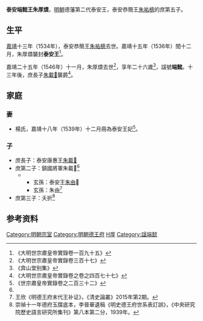 '''泰安端懿王朱厚燌'''{{BD|1521年||1546年|catIdx=Z朱}}，[[明朝|明朝]]德藩第二代泰安王，泰安恭簡王[[朱祐樬|朱祐樬]]的庶第五子。

==生平==
[[嘉靖|嘉靖]]十三年（1534年），泰安恭簡王[[朱祐樬|朱祐樬]]去世。嘉靖十五年（1536年）閏十二月，朱厚燌襲封'''泰安王'''<ref>《大明世宗肅皇帝實錄卷一百九十五》</ref>。

嘉靖二十五年（1546年）十一月，朱厚燌去世<ref>《大明世宗肅皇帝實錄卷三百十七》</ref>，享年二十六歲<ref>《弇山堂别集》</ref>，諡號'''端懿'''。十三年後，庶長子[[朱載𡎻|朱載𡎻]]襲爵<ref>《大明世宗肅皇帝實錄卷之卷之四百七十七》</ref>。

==家庭==
===妻===
*楊氏，嘉靖十八年（1539年）十二月冊為泰安王妃<ref>《世宗肅皇帝實錄卷之二百三十二》</ref>。

===子===
*庶長子：泰安康惠王[[朱載𡎻|朱載𡎻]]
*庶第二子：鎮國將軍朱載𡍨<ref name=dfyd/>
****玄孫：泰安王[[朱由𰘱|朱由𰘱]]
****玄孫：朱由{{缺字||62}}<ref name=wx>王欣《明德王府末代王补证》，《清史論叢》2015年第2期。</ref>
*庶第三子：夭折<ref name=dfyd>崇禎十一年德府玉牒底本，李晉華遺稿《明史德王府世系表訂誤》，《中央研究院歷史語言研究所集刊》第八本第二分，1939年。</ref>

==参考资料==
{{reflist|2}}

{{s-start}}
{{s-bef|before=父恭簡王[[朱祐樬|朱祐樬]]}}
{{s-ttl|title=[[明朝藩王列表_(德王系)#泰安國|明泰安國國王]]|years=1536年－1546年}}
{{s-aft|after=子康惠王[[朱載𡎻|朱載𡎻]]}}
{{end}}

[[Category:明朝宗室|Category:明朝宗室]]
[[Category:明朝德王府|Category:明朝德王府]]
[[Category:朱姓|H厚]]
[[Category:諡端懿|Category:諡端懿]]
